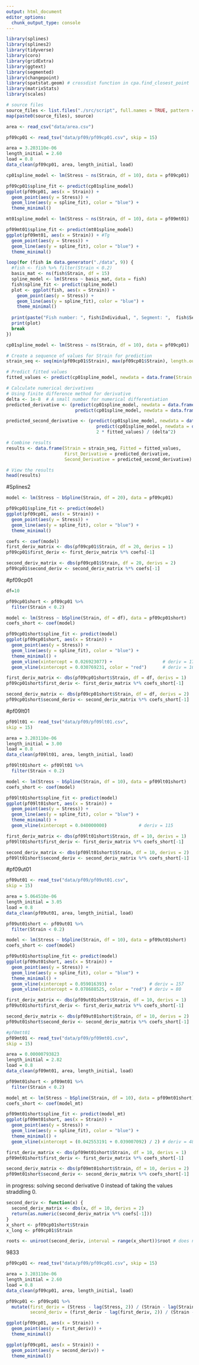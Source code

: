 ```yaml
---
output: html_document
editor_options: 
  chunk_output_type: console
---
```

```r
library(splines)
library(splines2)
library(tidyverse)
library(coro)
library(gridExtra)
library(ggtext)
library(segmented)
library(changepoint)
library(spatstat.geom) # crossdist function in cpa.find_closest_point
library(matrixStats)
library(scales)
```

```r
# source files
source_files <- list.files("./src/script", full.names = TRUE, pattern = "*.R")
map(paste0(source_files), source)

area <- read_csv("data/area.csv")
```


```r
pf09cp01 <- read_tsv("data/pf09/pf09cp01.csv", skip = 15)

area = 3.203110e-06
length_initial = 2.60
load = 0.8
data_clean(pf09cp01, area, length_initial, load)
```

```r
cp01spline_model <- lm(Stress ~ ns(Strain, df = 10), data = pf09cp01)

pf09cp01$spline_fit <- predict(cp01spline_model)
ggplot(pf09cp01, aes(x = Strain)) +
  geom_point(aes(y = Stress)) +
  geom_line(aes(y = spline_fit), color = "blue") + 
  theme_minimal()

mt01spline_model <- lm(Stress ~ ns(Strain, df = 10), data = pf09mt01)

pf09mt01$spline_fit <- predict(mt01spline_model)
ggplot(pf09mt01, aes(x = Strain)) + #Tg
  geom_point(aes(y = Stress)) +
  geom_line(aes(y = spline_fit), color = "blue") + 
  theme_minimal()
```


```r
loop(for (fish in data.generator("./data", 9)) {
  #fish <- fish %>% filter(Strain < 0.2)
  basis_mat <- ns(fish$Strain, df = 15)
  spline_model <- lm(Stress ~ basis_mat, data = fish)
  fish$spline_fit <- predict(spline_model)
  plot <- ggplot(fish, aes(x = Strain)) +
    geom_point(aes(y = Stress)) +
    geom_line(aes(y = spline_fit), color = "blue") + 
    theme_minimal()
  
  print(paste("Fish number: ", fish$Individual, ", Segment: ",  fish$Segment, ", Trial Number: ", fish$Trial, sep = ""))
  print(plot)
  break
})
```



```r
cp01spline_model <- lm(Stress ~ ns(Strain, df = 10), data = pf09cp01)

# Create a sequence of values for Strain for prediction
strain_seq <- seq(min(pf09cp01$Strain), max(pf09cp01$Strain), length.out = 500)

# Predict fitted values
fitted_values <- predict(cp01spline_model, newdata = data.frame(Strain = strain_seq))

# Calculate numerical derivatives
# Using finite difference method for derivative
delta <- 1e-8  # A small number for numerical differentiation
predicted_derivative <- (predict(cp01spline_model, newdata = data.frame(Strain = strain_seq + delta)) -
                          predict(cp01spline_model, newdata = data.frame(Strain = strain_seq - delta))) / (2 * delta)

predicted_second_derivative <- (predict(cp01spline_model, newdata = data.frame(Strain = strain_seq + delta)) +
                                  predict(cp01spline_model, newdata = data.frame(Strain = strain_seq - delta)) -
                                  2 * fitted_values) / (delta^2)

# Combine results
results <- data.frame(Strain = strain_seq, Fitted = fitted_values, 
                      First_Derivative = predicted_derivative, 
                      Second_Derivative = predicted_second_derivative)

# View the results
head(results)
```

#Splines2

```r
model <- lm(Stress ~ bSpline(Strain, df = 20), data = pf09cp01)

pf09cp01$spline_fit <- predict(model)
ggplot(pf09cp01, aes(x = Strain)) +
  geom_point(aes(y = Stress)) +
  geom_line(aes(y = spline_fit), color = "blue") + 
  theme_minimal()

coefs <- coef(model)
first_deriv_matrix <- dbs(pf09cp01$Strain, df = 20, derivs = 1)
pf09cp01$first_deriv <- first_deriv_matrix %*% coefs[-1]

second_deriv_matrix <- dbs(pf09cp01$Strain, df = 20, derivs = 2)
pf09cp01$second_deriv <- second_deriv_matrix %*% coefs[-1]
```

#pf09cp01
```r
df=10

pf09cp01short <- pf09cp01 %>%
  filter(Strain < 0.2)

model <- lm(Stress ~ bSpline(Strain, df = df), data = pf09cp01short)
coefs_short <- coef(model)

pf09cp01short$spline_fit <- predict(model)
ggplot(pf09cp01short, aes(x = Strain)) +
  geom_point(aes(y = Stress)) +
  geom_line(aes(y = spline_fit), color = "blue") + 
  theme_minimal() +
  geom_vline(xintercept = 0.026923077) +                   # deriv = 177
  geom_vline(xintercept = 0.030769231, color = "red")      # deriv = 169

first_deriv_matrix <- dbs(pf09cp01short$Strain, df = df, derivs = 1)
pf09cp01short$first_deriv <- first_deriv_matrix %*% coefs_short[-1]

second_deriv_matrix <- dbs(pf09cp01short$Strain, df = df, derivs = 2)
pf09cp01short$second_deriv <- second_deriv_matrix %*% coefs_short[-1]
```


#pf09lt01
```r
pf09lt01 <- read_tsv("data/pf09/pf09lt01.csv",
skip = 15)

area = 3.203110e-06
length_initial = 3.00
load = 0.8
data_clean(pf09lt01, area, length_initial, load)

pf09lt01short <- pf09lt01 %>%
  filter(Strain < 0.2)

model <- lm(Stress ~ bSpline(Strain, df = 10), data = pf09lt01short)
coefs_short <- coef(model)

pf09lt01short$spline_fit <- predict(model)
ggplot(pf09lt01short, aes(x = Strain)) +
  geom_point(aes(y = Stress)) +
  geom_line(aes(y = spline_fit), color = "blue") + 
  theme_minimal() +
  geom_vline(xintercept = 0.040000000)            # deriv = 115

first_deriv_matrix <- dbs(pf09lt01short$Strain, df = 10, derivs = 1)
pf09lt01short$first_deriv <- first_deriv_matrix %*% coefs_short[-1]

second_deriv_matrix <- dbs(pf09lt01short$Strain, df = 10, derivs = 2)
pf09lt01short$second_deriv <- second_deriv_matrix %*% coefs_short[-1]
```

#pf09ut01

```r
pf09ut01 <- read_tsv("data/pf09/pf09ut01.csv",
skip = 15)

area = 5.064510e-06
length_initial = 3.05
load = 0.8
data_clean(pf09ut01, area, length_initial, load)

pf09ut01short <- pf09ut01 %>%
  filter(Strain < 0.2)

model <- lm(Stress ~ bSpline(Strain, df = 10), data = pf09ut01short)
coefs_short <- coef(model)

pf09ut01short$spline_fit <- predict(model)
ggplot(pf09ut01short, aes(x = Strain)) +
  geom_point(aes(y = Stress)) +
  geom_line(aes(y = spline_fit), color = "blue") + 
  theme_minimal() +
  geom_vline(xintercept = 0.059016393) +              # deriv = 157
  geom_vline(xintercept = 0.078688525, color = "red") # deriv = 80

first_deriv_matrix <- dbs(pf09ut01short$Strain, df = 10, derivs = 1)
pf09ut01short$first_deriv <- first_deriv_matrix %*% coefs_short[-1]

second_deriv_matrix <- dbs(pf09ut01short$Strain, df = 10, derivs = 2)
pf09ut01short$second_deriv <- second_deriv_matrix %*% coefs_short[-1]
```


```r
#pf0mtt01
pf09mt01 <- read_tsv("data/pf09/pf09mt01.csv",
skip = 15)

area = 0.00000793823
length_initial = 2.82
load = 0.8
data_clean(pf09mt01, area, length_initial, load)

pf09mt01short <- pf09mt01 %>%
  filter(Strain < 0.2)

model_mt <- lm(Stress ~ bSpline(Strain, df = 10), data = pf09mt01short)
coefs_short <- coef(model_mt)

pf09mt01short$spline_fit <- predict(model_mt)
ggplot(pf09mt01short, aes(x = Strain)) +
  geom_point(aes(y = Stress)) +
  geom_line(aes(y = spline_fit), color = "blue") + 
  theme_minimal() +
  geom_vline(xintercept = (0.042553191 + 0.039007092) / 2) # deriv = 48

first_deriv_matrix <- dbs(pf09mt01short$Strain, df = 10, derivs = 1)
pf09mt01short$first_deriv <- first_deriv_matrix %*% coefs_short[-1]

second_deriv_matrix <- dbs(pf09mt01short$Strain, df = 10, derivs = 2)
pf09mt01short$second_deriv <- second_deriv_matrix %*% coefs_short[-1]
```


in progress: solving second derivative 0 instead of taking the values straddling 0.
```r
second_deriv <- function(x) {
  second_deriv_matrix <- dbs(x, df = 10, derivs = 2)
  return(as.numeric(second_deriv_matrix %*% coefs[-1]))
}
x_short <- pf09cp01short$Strain
x_long <- pf09cp01$Strain

roots <- uniroot(second_deriv, interval = range(x_short))$root # does not work
```

9833



```r
pf09cp01 <- read_tsv("data/pf09/pf09cp01.csv", skip = 15)

area = 3.203110e-06
length_initial = 2.60
load = 0.8
data_clean(pf09cp01, area, length_initial, load)

pf09cp01 <- pf09cp01 %>%
  mutate(first_deriv = (Stress - lag(Stress, 2)) / (Strain - lag(Strain, 2)),
         second_deriv = (first_deriv - lag(first_deriv, 2)) / (Strain - lag(Strain, 2)))

ggplot(pf09cp01, aes(x = Strain)) +
  geom_point(aes(y = first_deriv)) +
  theme_minimal()

ggplot(pf09cp01, aes(x = Strain)) +
  geom_point(aes(y = second_deriv)) +
  theme_minimal()
```

